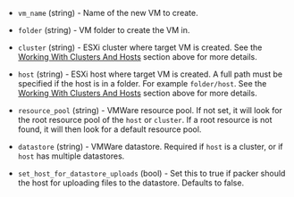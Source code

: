 <!-- Code generated from the comments of the LocationConfig struct in builder/vsphere/common/config_location.go; DO NOT EDIT MANUALLY -->

- `vm_name` (string) - Name of the new VM to create.

- `folder` (string) - VM folder to create the VM in.

- `cluster` (string) - ESXi cluster where target VM is created. See the
  [Working With Clusters And Hosts](#working-with-clusters-and-hosts)
  section above for more details.

- `host` (string) - ESXi host where target VM is created. A full path must be specified if
  the host is in a folder. For example `folder/host`. See the
  [Working With Clusters And Hosts](#working-with-clusters-and-hosts)
  section above for more details.

- `resource_pool` (string) - VMWare resource pool. If not set, it will look for the root resource
  pool of the `host` or `cluster`. If a root resource is not found, it
  will then look for a default resource pool.

- `datastore` (string) - VMWare datastore. Required if `host` is a cluster, or if `host` has
  multiple datastores.

- `set_host_for_datastore_uploads` (bool) - Set this to true if packer should the host for uploading files
  to the datastore. Defaults to false.
